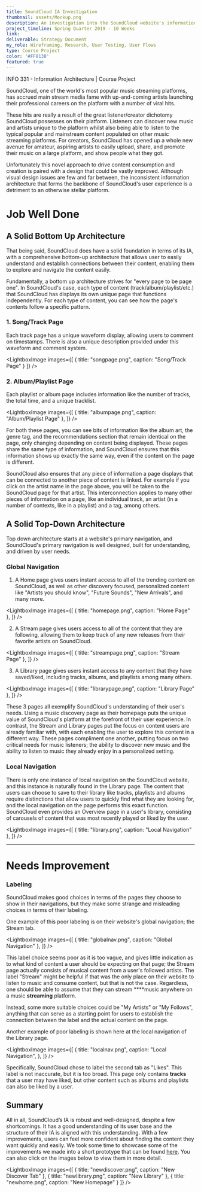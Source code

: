 ```yaml
---
title: SoundCloud IA Investigation
thumbnail: assets/Mockup.png
description: An investigation into the SoundCloud website's information architecture, it's strengths, and its shortcomings
project_timeline: Spring Quarter 2019 - 10 Weeks
link:
deliverable: Strategy Document
my_role: Wireframing, Research, User Testing, User Flows
type: Course Project
color: '#FF8138'
featured: true
---
```



INFO 331 - Information Architecture | Course Project

SoundCloud, one of the world's most popular music streaming platforms, has accrued main stream media fame with up-and-coming artists launching their professional careers on the platform with a number of viral hits.

These hits are really a result of the great listener/creator dichotomy SoundCloud possesses on their platform. Listeners can discover new music and artists unique to the platform whilst also being able to listen to the typical popular and mainstream content populated on other music streaming platforms.  For creators, SoundCloud has opened up a whole new avenue for amateur, aspiring artists to easily upload, share, and promote their music on a large platform, and show people what they got.

Unfortunately this novel approach to drive content consumption and creation is paired with a design that could be vastly improved.  Although visual design issues are few and far between, the inconsistent information architecture that forms the backbone of SoundCloud's user experience is a detriment to an otherwise stellar platform.

# Job Well Done

## A Solid Bottom Up Architecture

That being said, SoundCloud does have a solid foundation in terms of its IA, with a comprehensive bottom-up architecture that allows user to easily understand and establish connections between their content, enabling them to explore and navigate the content easily.

Fundamentally, a bottom up architecture strives for "every page to be page one". In SoundCloud's case, each type of content (track/album/playlist/etc.) that SoundCloud has displays its own unique page that functions independently. For each type of content, you can see how the page's contents follow a specific pattern.

### 1. Song/Track Page

Each track page has a unique waveform display, allowing users to comment on timestamps. There is also a unique description provided under this waveform and comment system.

<LightboxImage
  images={[
    {
      title: "songpage.png",
      caption: "Song/Track Page"
    }
  ]}
/>

### 2. Album/Playlist Page

Each playlist or album page includes information like the number of tracks, the total time, and a unique tracklist.

<LightboxImage
  images={[
    {
      title: "albumpage.png",
      caption: "Album/Playlist Page"
    },
  ]}
/>


For both these pages, you can see bits of information like the album art, the genre tag, and the recommendations section that remain identical on the page, only changing depending on content being displayed. These pages share the same type of information, and SoundCloud ensures that this information shows up exactly the same way, even if the content on the page is different.

SoundCloud also ensures that any piece of information a page displays that can be connected to another piece of content is linked. For example if you click on the artist name in the page above, you will be taken to the SoundCloud page for that artist. This interconnection applies to many other pieces of information on a page, like an individual track, an artist (in a number of contexts, like in a playlist) and a tag, among others.

## A Solid Top-Down Architecture

Top down architecture starts at a website's primary navigation, and SoundCloud's primary navigation is well designed, built for understanding, and driven by user needs.

### Global Navigation

1. A Home page gives users instant access to all of the trending content on SoundCloud, as well as other discovery focused, personalized content like "Artists you should know", "Future Sounds", "New Arrivals", and many more.

<LightboxImage
  images={[
    {
      title: "homepage.png",
      caption: "Home Page"
    },
  ]}
/>

2. A Stream page gives users access to all of the content that they are following, allowing them to keep track of any new releases from their favorite artists on SoundCloud.

<LightboxImage
  images={[
    {
      title: "streampage.png",
      caption: "Stream Page"
    },
  ]}
/>

3. A Library page gives users instant access to any content that they have saved/liked, including tracks, albums, and playlists among many others.

<LightboxImage
  images={[
    {
      title: "librarypage.png",
      caption: "Library Page"
    },
  ]}
/>

These 3 pages all exemplify SoundCloud's understanding of their user's needs. Using a music discovery page as their homepage puts the unique value of SoundCloud's platform at the forefront of their user experience. In contrast, the Stream and Library pages put the focus on content users are already familiar with, with each enabling the user to explore this content in a different way. These pages compliment one another, putting focus on two critical needs for music listeners; the ability to discover new music and the ability to listen to music they already enjoy in a personalized setting.

### Local Navigation

There is only one instance of local navigation on the SoundCloud website, and this instance is naturally found in the Library page. The content that users can choose to save to their library like tracks, playlists and albums require distinctions that allow users to quickly find what they are looking for, and the local navigation on the page performs this exact function. SoundCloud even provides an Overview page in a user's library, consisting of carousels of content that was most recently played or liked by the user.

<LightboxImage
  images={[
    {
      title: "library.png",
      caption: "Local Navigation"
    },
  ]}
/>

---

# Needs Improvement

### Labeling

SoundCloud makes good choices in terms of the pages they choose to show in their navigations, but they make some strange and misleading choices in terms of their labeling.

One example of this poor labeling is on their website's global navigation; the Stream tab.

<LightboxImage
  images={[
    {
      title: "globalnav.png",
      caption: "Global Navigation"
    },
  ]}
/>

This label choice seems poor as it is too vague, and gives little indication as to what kind of content a user should be expecting on that page; the Stream page actually consists of musical content from a user's followed artists. The label "Stream" might be helpful if that was the only place on their website to listen to music and consume content, but that is not the case. Regardless, one should be able to assume that they can stream ****music anywhere on a music **streaming** platform.

Instead, some more suitable choices could be "My Artists" or "My Follows", anything that can serve as a starting point for users to establish the connection between the label and the actual content on the page.

Another example of poor labeling is shown here at the local navigation of the Library page.

<LightboxImage
  images={[
    {
      title: "localnav.png",
      caption: "Local Navigation",
    },
  ]}
/>

Specifically, SoundCloud chose to label the second tab as "Likes". This label is not inaccurate, but it is too broad. This page only contains **tracks** that a user may have liked, but other content such as albums and playlists can also be liked by a user.

## **Summary**

All in all, SoundCloud’s IA is robust and well-designed, despite a few shortcomings.
It has a good understanding of its user base and the structure of their IA is aligned
with this understanding. With a few improvements, users can feel more confident about
finding the content they want quickly and easily. We took some time to showcase some
of the improvements we made into a short prototype that can be found
[here](https://xd.adobe.com/view/e31902e5-d73f-4ba2-4f43-ade2e29e27f9-9528/?fullscreen).
You can also click on the images below to view them in more detail.

<LightboxImage
  images={[
    {
      title: "newdiscover.png",
      caption: "New Discover Tab"
    },
    {
      title: "newlibrary.png",
      caption: "New Library"
    },
    {
      title: "newhome.png",
      caption: "New Homepage"
    }
  ]}
/>